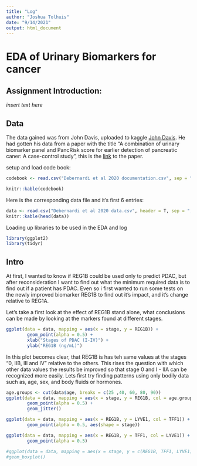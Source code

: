```yaml
---
title: "Log"
author: "Joshua Tolhuis"
date: "9/14/2021"
output: html_document
---
```


# EDA of Urinary Biomarkers for cancer

## Assignment Introduction:

 *insert text here*
 
## Data

The data gained was from John Davis, uploaded to kaggle [John Davis](https://www.kaggle.com/johnjdavisiv/urinary-biomarkers-for-pancreatic-cancer).
He had gotten his data from a paper with the title "A combination of urinary biomarker panel and PancRisk score for earlier detection of pancreatic caner: A case-control study", this is the [link](https://journals.plos.org/plosmedicine/article?id=10.1371/journal.pmed.1003489) to the paper.

setup and load code book:
```r
codebook <- read.csv("Debernardi et al 2020 documentation.csv", sep = ",", header = T)

knitr::kable(codebook)
```

Here is the corresponding data file and it's first 6 entries:
```r
data <- read.csv("Debernardi et al 2020 data.csv", header = T, sep = ",")
knitr::kable(head(data))
```

Loading up libraries to be used in the EDA and log
```r
library(ggplot2)
library(tidyr)
```

## Intro
At first, I wanted to know if REG1B could be used only to predict PDAC, but after reconsideration I want to find out what the minimum required data is to find out if a patient has PDAC. Even so i first wanted to run some tests on the newly improved biomarker REG1B to find out it's impact, and it's change relative to REG1A.

Let's take a first look at the effect of REG1B stand alone, what conclusions can be made by looking at the markers found at different stages.
```r
ggplot(data = data, mapping = aes(x = stage, y = REG1B)) +
        geom_point(alpha = 0.5) +
        xlab("Stages of PDAC (I-IV)") +
        ylab("REG1B (ng/mL)")
```
In this plot becomes clear, that REG1B is has teh same values at the stages "0, IIB, III and IV" relative to the others. This rises the question with which other data values the results be improved so that stage 0 and I - IIA can be recognized more easily. Lets first try finding patterns using only bodily data such as, age, sex, and body fluids or hormones.
```r
age.groups <- cut(data$age, breaks = c(25 ,40, 60, 80, 90))
ggplot(data = data, mapping = aes(x = stage, y = REG1B, col = age.groups)) +
        geom_point(alpha = 0.5) +
        geom_jitter()
```

```r
ggplot(data = data, mapping = aes(x = REG1B, y = LYVE1, col = TFF1)) +
        geom_point(alpha = 0.5, aes(shape = stage))
```

```r
ggplot(data = data, mapping = aes(x = REG1B, y = TFF1, col = LYVE1)) +
        geom_point(alpha = 0.5)

```

```r
#ggplot(data = data, mapping = aes(x = stage, y = c(REG1B, TFF1, LYVE1))) +
#geom_boxplot()

```